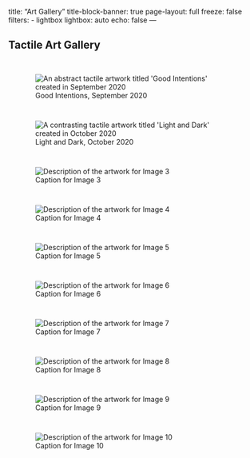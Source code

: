 title: "Art Gallery"
title-block-banner: true
page-layout: full
freeze: false
filters:
   - lightbox
lightbox: auto
echo: false
---

## Tactile Art Gallery

::: {style="display: grid; grid-template-columns: repeat(auto-fit, minmax(250px, 1fr)); gap: 1em; padding: 1em;"}


![Good Intentions, September 2020](images/1.jpg){description="Good Intentions, September 2020" alt="An abstract tactile artwork titled 'Good Intentions' created in September 2020"}

![Light and Dark, October 2020](images/2.JPG){description="Light and Dark, October 2020" alt="A contrasting tactile artwork titled 'Light and Dark' created in October 2020"}

![Caption for Image 3](images/3.jpg){description="Caption for Image 3" alt="Description of the artwork for Image 3"}

![Caption for Image 4](images/4.jpg){description="Caption for Image 4" alt="Description of the artwork for Image 4"}

![Caption for Image 5](images/5.jpg){description="Caption for Image 5" alt="Description of the artwork for Image 5"}

![Caption for Image 6](images/6.jpg){description="Caption for Image 6" alt="Description of the artwork for Image 6"}

![Caption for Image 7](images/7.jpg){description="Caption for Image 7" alt="Description of the artwork for Image 7"}

![Caption for Image 8](images/8.jpg){description="Caption for Image 8" alt="Description of the artwork for Image 8"}

![Caption for Image 9](images/9.jpg){description="Caption for Image 9" alt="Description of the artwork for Image 9"}

![Caption for Image 10](images/10.jpg){description="Caption for Image 10" alt="Description of the artwork for Image 10"}


:::
